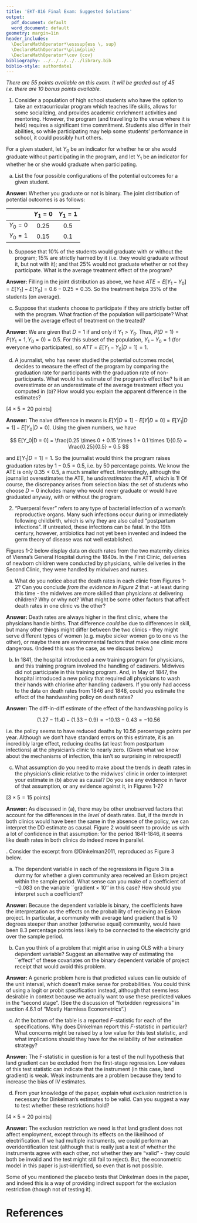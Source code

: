 ```yaml
---
title: 'EKT-816 Final Exam: Suggested Solutions'
output:
  pdf_document: default
  word_document: default
geometry: margin=1in
header_includes: 
  \DeclareMathOperator*\esssup{ess \, sup}
  \DeclareMathOperator*\plim{plim} 
  \DeclareMathOperator*\cov {cov}
bibliography: ../../../../../library.bib
biblio-style: authordate1
---
```




_There are 55 points available on this exam. It will be graded out of 45 i.e. there are 10 bonus points available._

1. Consider a population of high school students who have the option to take an extracurricular program which teaches life skills, allows for some socializing, and provides academic enrichment activities and mentoring. However, the program (and travelling to the venue where it is held) requires a significant time commitment. Students also differ in their abilities, so while participating may help some students' performance in school, it could possibly hurt others.

For a given student, let $Y_0$ be an indicator for whether he or she would graduate without participating in the program, and let $Y_1$ be an indicator for whether he or she would graduate when participating.

(a) List the four possible configurations of the potential outcomes for a given student.

**Answer:** Whether you graduate or not is binary. The joint distribution of potential outcomes is as follows:

|              | $Y_1 = 0$ | $Y_1 = 1$  |
| :----------: | :-------: | :---------:|
| $Y_0 =  0$   |    0.25   |  0.5       |
| $Y_0 = 1$    |    0.15   |  0.1       |

(b) Suppose that 10\% of the students would graduate with or without the program; 15\% are strictly harmed by it (i.e. they would graduate without it, but not with it); and that 25\% would not graduate whether or not they participate. What is the average treatment effect of the program?

**Answer:** Filling in the joint distribution as above, we have $ATE = E[Y_1 - Y_0] = E[Y_1] - E[Y_0] = 0.6 - 0.25 = 0.35$. So the treatment helps 35\% of the students (on average).

(c) Suppose that students choose to participate if they are strictly better off with the program. What fraction of the population will participate? What will be the average effect of treatment on the treated?

**Answer:** We are given that $D = 1$ if and only if $Y_1 > Y_0$. Thus, $P(D = 1) = P(Y_1 = 1, Y_0 = 0) = 0.5$. For this subset of the population, $Y_1 - Y_0 = 1$ (for everyone who participates), so $ATT = E[Y_1 - Y_0 | D = 1] = 1$.

(d) A journalist, who has never studied the potential outcomes model, decides to measure the effect of the program by comparing the graduation rate for participants with the graduation rate of non-participants. What would his estimate of the program's effect be? Is it an overestimate or an underestimate of the average treatment effect you computed in (b)? How would you explain the apparent difference in the estimates?

\hfill [$4 \times 5 = 20$ points]

**Answer:** The naive difference in means is $E[Y|D = 1] - E[Y| D = 0] = E[Y_1|D = 1] - E[Y_0|D = 0]$. Using the given numbers, we have

$$
E[Y_0|D = 0] = \frac{0.25 \times 0 + 0.15 \times 1 + 0.1 \times 1}{0.5} = \frac{0.25}{0.5} = 0.5
$$

and $E[Y_1|D = 1] = 1$. So the journalist would think the program raises graduation rates by $1 - 0.5 = 0.5$, i.e. by 50 percentage points. We know the ATE is only $0.35 < 0.5$, a much smaller effect. Interestingly, although the journalist overestimates the ATE, he _underestimates_ the ATT, which is 1! Of course, the discrepancy arises from selection bias: the set of students who choose $D = 0$ includes many who would never graduate or would have graduated anyway, with or without the program.

2. "Puerperal fever" refers to any type of bacterial infection of a woman's reproductive organs. Many such infections occur during or immediately following childbirth, which is why they are also called "postpartum infections". If untreated, these infections can be fatal. In the 19th century, however, antibiotics had not yet been invented and indeed the germ theory of disease was not well established. 

Figures 1-2 below display data on death rates from the two maternity clinics of Vienna's General Hospital during the 1840s. In the First Clinic, deliveries of newborn children were conducted by physicians, while deliveries in the Second Clinic, they were handled by midwives and nurses. 

(a) What do you notice about the death rates in each clinic from Figures 1-2? Can you conclude _from the evidence in Figure 2_ that - at least during this time - the midwives are more skilled than physicians at delivering children? Why or why not? What might be some other factors that affect death rates in one clinic vs the other?

**Answer:** Death rates are always higher in the first clinic, where the physicians handle births. That difference _could_ be due to differences in skill, but many other things might differ between the two clinics - they might serve different types of women (e.g. maybe sicker women go to one vs the other), or maybe there are environmental factors that make one clinic more dangerous. (Indeed this was the case, as we discuss below.)

(b) In 1841, the hospital introduced a new training program for physicians, and this training program involved the handling of cadavers. Midwives did not participate in this training program. And, in May of 1847, the hospital introduced a new policy that required all physicians to wash their hands with chlorine after handling cadavers. If you only had access to the data on death rates from 1846 and 1848, could you estimate the effect of the handwashing policy on death rates?

**Answer:** The diff-in-diff estimate of the effect of the handwashing policy is

$$
(1.27 - 11.4) - (1.33-0.9) = -10.13 -0.43 = -10.56
$$

i.e. the policy seems to have reduced deaths by 10.56 percentage points per year. Although we don't have standard errors on this estimate, it is an incredibly large effect, reducing deaths (at least from postpartum infections) at the physician's clinic to nearly zero. (Given what we know about the mechanisms of infection, this isn't so surprising in retrospect!)

(c) What assumption do you need to make about the trends in death rates in the physician's clinic relative to the midwives' clinic in order to interpret your estimate in (b) above as causal? Do you see any evidence in favor of that assumption, or any evidence against it, in Figures 1-2?

\hfill [$3 \times 5 = 15$ points]

**Answer:** As discussed in (a), there may be other unobserved factors that account for the differences in the _level_ of death rates. But, if the _trends_ in both clinics would have been the same in the absence of the policy, we can interpret the DD estimate as causal. Figure 2 would seem to provide us with a lot of confidence in that assumption: for the period 1841-1846, it seems like death rates in both clinics do indeed move in parallel. 

\newpage
\begin{figure}[htb]
\includegraphics[width = 0.8\textwidth]{death-rates-table-both.png} 
\caption{Death Rates for Obstetrics Patients in Vienna General Hospital, 1841-1848}
\end{figure}

\begin{figure}[htb]
\includegraphics[width = 0.8\textwidth]{pre-treatment-both.png} 
\caption{Death Rates for Obstetrics Patients in Vienna General Hospital, 1841-1846}
\end{figure}

\newpage
3. Consider the excerpt from @Dinkelman2011, reproduced as Figure 3 below. 

(a) The dependent variable in each of the regressions in Figure 3 is a dummy for whether a given community area received an Eskom project within the sample period. What sense can you make of a coefficient of $-0.083$ on the variable ``gradient $\times$ 10'' in this case? How should you interpret such a coefficient?

**Answer:** Because the dependent variable is binary, the coefficients have the interpretation as the effects on the probability of recieving an Eskom project. In particular, a community with average land gradient that is 10 degrees steeper than another (otherwise equal) community, would have been 8.3 percentage points less likely to be connected to the electricity grid over the sample period. 

(b) Can you think of a problem that might arise in using OLS with a binary dependent variable? Suggest an alternative way of estimating the ``effect'' of these covariates on the binary dependent variable of project receipt that would avoid this problem. 

**Answer:** A generic problem here is that predicted values can lie outside of the unit interval, which doesn't make sense for probabilities. You could think of using a logit or probit specification instead, although that seems less desirable in context because we actually want to use these predicted values in the "second stage". (See the discussion of "forbidden regressions" in section 4.6.1 of "Mostly Harmless Econometrics".)

(c) At the bottom of the table is a reported $F$-statistic for each of the specifications. Why does Dinkelman report this $F$-statistic in particular? What concerns might be raised by a low value for this test statistic, and what implications should they have for the reliability of her estimation strategy?

**Answer:** The F-statistic in question is for a test of the null hypothesis that land gradient can be excluded from the first-stage regression. Low values of this test statistic can indicate that the instrument (in this case, land gradient) is weak. Weak instruments are a problem because they tend to increase the bias of IV estimates.

(d) From your knowledge of the paper, explain what exclusion restriction is necessary for Dinkelman's estimates to be valid. Can you suggest a way to test whether these restrictions hold?

\hfill [$4 \times 5 = 20$ points]

**Answer:** The exclusion restriction we need is that land gradient does not affect employment, except through its effects on the likelihood of electrification. If we had multiple instruments, we could perform an overidentification test (although that is really just a test of whether the instruments agree with each other, not whether they are "valid" - they could both be invalid and the test might still fail to reject). But, the econometric model in this paper is just-identified, so even that is not possible.

Some of you mentioned the placebo tests that Dinkelman does in the paper, and indeed this is a way of providing indirect support for the exclusion restriction (though not of testing it).

\newpage
\begin{figure}[htb]
\includegraphics[width = \textwidth]{dinkelman_table3.pdf} 
\caption{Excerpt From @Dinkelman2011}
\end{figure}





# References
